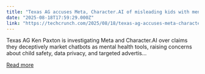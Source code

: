 ```yaml
---
title: "Texas AG accuses Meta, Character.AI of misleading kids with mental health claims"
date: "2025-08-18T17:59:29.000Z"
link: "https://techcrunch.com/2025/08/18/texas-ag-accuses-meta-character-ai-of-misleading-kids-with-mental-health-claims/"
---
```


Texas AG Ken Paxton is investigating Meta and Character.AI over claims they deceptively market chatbots as mental health tools, raising concerns about child safety, data privacy, and targeted advertis...

[Read more](https://techcrunch.com/2025/08/18/texas-ag-accuses-meta-character-ai-of-misleading-kids-with-mental-health-claims/)
